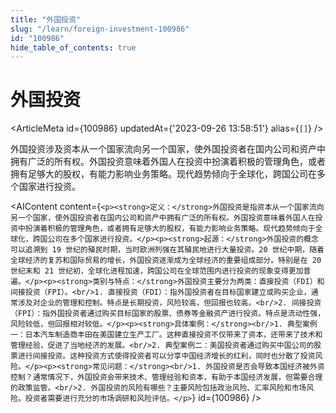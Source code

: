 ```yaml
---
title: "外国投资"
slug: "/learn/foreign-investment-100986"
id: "100986"
hide_table_of_contents: true
---
```



# 外国投资

<ArticleMeta id={100986} updatedAt={'2023-09-26 13:58:51'} alias={`[]`} />
<div className='border-solid border-b border-t-0 my-4 border-[var(--ifm-color-gray-300)]' />

外国投资涉及资本从一个国家流向另一个国家，使外国投资者在国内公司和资产中拥有广泛的所有权。外国投资意味着外国人在投资中扮演着积极的管理角色，或者拥有足够大的股权，有能力影响业务策略。现代趋势倾向于全球化，跨国公司在多个国家进行投资。

<AIContent content={`<p><strong>定义：</strong>外国投资是指资本从一个国家流向另一个国家，使外国投资者在国内公司和资产中拥有广泛的所有权。外国投资意味着外国人在投资中扮演着积极的管理角色，或者拥有足够大的股权，有能力影响业务策略。现代趋势倾向于全球化，跨国公司在多个国家进行投资。</p><p><strong>起源：</strong>外国投资的概念可以追溯到 19 世纪的殖民时期，当时欧洲列强在其殖民地进行大量投资。20 世纪中期，随着全球经济的复苏和国际贸易的增长，外国投资逐渐成为全球经济的重要组成部分。特别是在 20 世纪末和 21 世纪初，全球化进程加速，跨国公司在全球范围内进行投资的现象变得更加普遍。</p><p><strong>类别与特点：</strong>外国投资主要分为两类：直接投资（FDI）和间接投资（FPI）。<br/>1. 直接投资（FDI）：指外国投资者在目标国家建立或购买企业，通常涉及对企业的管理和控制。特点是长期投资，风险较高，但回报也较高。<br/>2. 间接投资（FPI）：指外国投资者通过购买目标国家的股票、债券等金融资产进行投资。特点是流动性强，风险较低，但回报相对较低。</p><p><strong>具体案例：</strong><br/>1. 典型案例一：日本汽车制造商丰田在美国建立生产工厂。这种直接投资不仅带来了资本，还带来了技术和管理经验，促进了当地经济的发展。<br/>2. 典型案例二：美国投资者通过购买中国公司的股票进行间接投资。这种投资方式使得投资者可以分享中国经济增长的红利，同时也分散了投资风险。</p><p><strong>常见问题：</strong><br/>1. 外国投资是否会导致本国经济被外资控制？通常情况下，外国投资会带来技术、管理经验和资本，有助于本国经济发展，但需要合理的政策监管。<br/>2. 外国投资的风险有哪些？主要风险包括政治风险、汇率风险和市场风险。投资者需要进行充分的市场调研和风险评估。</p>`} id={100986} />
